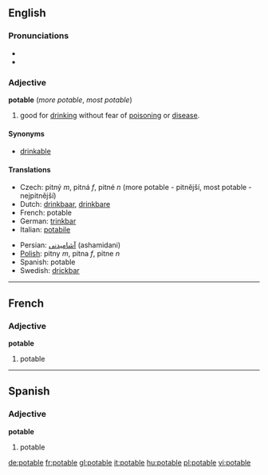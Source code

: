 ==English==
=== Pronunciations ===
*{{SAMPA|/"po(U).t@.b5/}}
*{{IPA|/'po(ʊ).tə.bɫ/}}

===Adjective===
'''potable''' (''more potable'', ''most potable'')

#good for [[drink]]ing without fear of [[poison]]ing or [[disease]].

====Synonyms====
*[[drinkable]]

====Translations====
{{top}}
*Czech: pitný ''m'', pitná ''f'', pitné ''n'' (more potable - pitnější, most potable - nejpitnější)
*Dutch: [[drinkbaar]], [[drinkbare]]
*French: potable
*German: [[trinkbar]]
*Italian: [[potabile]]
{{mid}}
*Persian: [[آشامیدنی]]  (ashamidani)
*[[Polish]]: pitny ''m'', pitna ''f'', pitne ''n''
*Spanish: potable
*Swedish: [[drickbar]]
{{bottom}}

----

==French==
===Adjective===
'''potable'''

#potable

----

==Spanish==
===Adjective===
'''potable'''

#potable

[[de:potable]]
[[fr:potable]]
[[gl:potable]]
[[it:potable]]
[[hu:potable]]
[[pl:potable]]
[[vi:potable]]